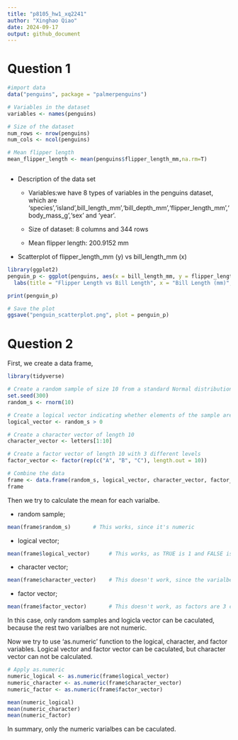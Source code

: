 ```yaml
---
title: "p8105_hw1_xq2241"
author: "Xinghao Qiao"
date: 2024-09-17
output: github_document
---
```



# Question 1 

```r
#import data
data("penguins", package = "palmerpenguins")

# Variables in the dataset
variables <- names(penguins)

# Size of the dataset
num_rows <- nrow(penguins)
num_cols <- ncol(penguins)

# Mean flipper length
mean_flipper_length <- mean(penguins$flipper_length_mm,na.rm=T)



```

*   Description of the data set

    * Variables:we have 8 types of variables in the penguins dataset, which are 'species','island',bill_length_mm','bill_depth_mm','flipper_length_mm','body_mass_g','sex' and 'year'.

    * Size of dataset: 8 columns and 344 rows
    * Mean flipper length: 200.9152 mm
*  Scatterplot of flipper_length_mm (y) vs bill_length_mm (x) 
```r
library(ggplot2)
penguin_p <- ggplot(penguins, aes(x = bill_length_mm, y = flipper_length_mm, color = species)) +geom_point()+
  labs(title = "Flipper Length vs Bill Length", x = "Bill Length (mm)", y = "Flipper Length (mm)") 

print(penguin_p)

# Save the plot
ggsave("penguin_scatterplot.png", plot = penguin_p)

```
# Question 2

First, we create a data frame,
```r
library(tidyverse)
```

```r
# Create a random sample of size 10 from a standard Normal distribution
set.seed(300)  
random_s <- rnorm(10)

# Create a logical vector indicating whether elements of the sample are greater than 0
logical_vector <- random_s > 0

# Create a character vector of length 10
character_vector <- letters[1:10]

# Create a factor vector of length 10 with 3 different levels
factor_vector <- factor(rep(c("A", "B", "C"), length.out = 10))

# Combine the data
frame <- data.frame(random_s, logical_vector, character_vector, factor_vector)
frame


```
Then we try to calculate the mean for each varialbe. 

* random sample;
```r
mean(frame$random_s)       # This works, since it's numeric
```
* logical vector;
```r
mean(frame$logical_vector)      # This works, as TRUE is 1 and FALSE is 0
```
* character vector;
```r
mean(frame$character_vector)    # This doesn't work, since the varialbe are characters
```
* factor vector;
```r
mean(frame$factor_vector)       # This doesn't work, as factors are 3 categorical

```
In this case, only random samples and logicla vector can be caculated, because the rest two varialbes are not numeric.

Now we try to use 'as.numeric' function to the logical, character, and factor variables. Logical vector and factor vector can be caculated, but character vector can not be calculated.
```r

# Apply as.numeric 
numeric_logical <- as.numeric(frame$logical_vector)
numeric_character <- as.numeric(frame$character_vector)  
numeric_factor <- as.numeric(frame$factor_vector)

mean(numeric_logical)
mean(numeric_character) 
mean(numeric_factor)


```
In summary, only the numeric varialbes can be caculated.







